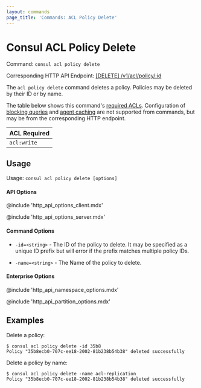 ```yaml
---
layout: commands
page_title: 'Commands: ACL Policy Delete'
---
```


# Consul ACL Policy Delete

Command: `consul acl policy delete`

Corresponding HTTP API Endpoint: [\[DELETE\] /v1/acl/policy/:id](/api-docs/acl/policies#delete-a-policy)

The `acl policy delete` command deletes a policy. Policies may be deleted by their ID or by name.

The table below shows this command's [required ACLs](/api#authentication). Configuration of
[blocking queries](/api-docs/features/blocking) and [agent caching](/api-docs/features/caching)
are not supported from commands, but may be from the corresponding HTTP endpoint.

| ACL Required |
| ------------ |
| `acl:write`  |

## Usage

Usage: `consul acl policy delete [options]`

#### API Options

@include 'http_api_options_client.mdx'

@include 'http_api_options_server.mdx'

#### Command Options

- `-id=<string>` - The ID of the policy to delete. It may be specified as a
  unique ID prefix but will error if the prefix matches multiple policy IDs.

- `-name=<string>` - The Name of the policy to delete.

#### Enterprise Options

@include 'http_api_namespace_options.mdx'

@include 'http_api_partition_options.mdx'

## Examples

Delete a policy:

```shell-session
$ consul acl policy delete -id 35b8
Policy "35b8ecb0-707c-ee18-2002-81b238b54b38" deleted successfully
```

Delete a policy by name:

```shell-session
$ consul acl policy delete -name acl-replication
Policy "35b8ecb0-707c-ee18-2002-81b238b54b38" deleted successfully
```
